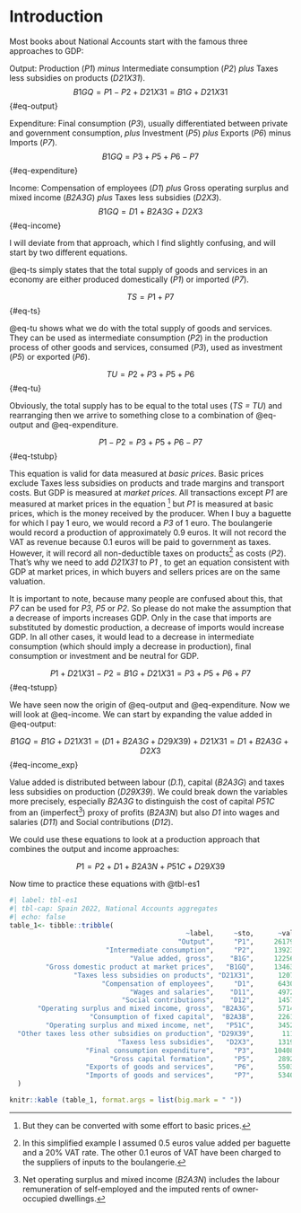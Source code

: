 # Introduction

Most books about National Accounts start with the famous three approaches to GDP:

Output: Production (*P1*) *minus* Intermediate consumption (*P2*) *plus* Taxes less subsidies on products (*D21X31*). $$B1GQ = P1 - P2 + D21X31 = B1G + D21X31$$ {#eq-output}

Expenditure: Final consumption (*P3*), usually differentiated between private and government consumption, *plus* Investment (*P5*) *plus* Exports (*P6*) minus Imports (*P7*). $$B1GQ = P3 + P5 + P6 - P7$$ {#eq-expenditure}

Income: Compensation of employees (*D1*) *plus* Gross operating surplus and mixed income (*B2A3G*) *plus* Taxes less subsidies (*D2X3*). $$B1GQ = D1 + B2A3G + D2X3$$ {#eq-income}

I will deviate from that approach, which I find slightly confusing, and will start by two different equations.

@eq-ts simply states that the total supply of goods and services in an economy are either produced domestically (*P1*) or imported (*P7*).

$$TS = P1 + P7$$ {#eq-ts}

@eq-tu shows what we do with the total supply of goods and services. They can be used as intermediate consumption (*P2*) in the production process of other goods and services, consumed (*P3*), used as investment (*P5*) or exported (*P6*).

$$TU = P2 + P3 + P5 + P6$$ {#eq-tu}

Obviously, the total supply has to be equal to the total uses (*TS = TU*) and rearranging then we arrive to something close to a combination of @eq-output and @eq-expenditure.

$$P1 - P2 = P3 + P5 + P6 - P7$$ {#eq-tstubp}

This equation is valid for data measured at *basic prices*. Basic prices exclude Taxes less subsidies on products and trade margins and transport costs. But GDP is measured at *market prices*. All transactions except *P1* are measured at market prices in the equation [^intro-1] but *P1* is measured at basic prices, which is the money received by the producer. When I buy a baguette for which I pay 1 euro, we would record a *P3* of 1 euro. The boulangerie would record a production of approximately 0.9 euros. It will not record the VAT as revenue because 0.1 euros will be paid to government as taxes. However, it will record all non-deductible taxes on products[^intro-2] as costs (*P2*). That's why we need to add *D21X31* to *P1* , to get an equation consistent with GDP at market prices, in which buyers and sellers prices are on the same valuation.

[^intro-1]: But they can be converted with some effort to basic prices.

[^intro-2]: In this simplified example I assumed 0.5 euros value added per baguette and a 20% VAT rate. The other 0.1 euros of VAT have been charged to the suppliers of inputs to the boulangerie.

It is important to note, because many people are confused about this, that *P7* can be used for *P3*, *P5* or *P2*. So please do not make the assumption that a decrease of imports increases GDP. Only in the case that imports are substituted by domestic production, a decrease of imports would increase GDP. In all other cases, it would lead to a decrease in intermediate consumption (which should imply a decrease in production), final consumption or investment and be neutral for GDP.

$$P1 + D21X31 - P2 = B1G + D21X31 = P3 + P5 + P6 + P7$$ {#eq-tstupp}

We have seen now the origin of @eq-output and @eq-expenditure. Now we will look at @eq-income. We can start by expanding the value added in @eq-output:

$$B1GQ = B1G + D21X31 = (D1 + B2A3G + D29X39) + D21X31 = D1 + B2A3G + D2X3$$ {#eq-income_exp}

Value added is distributed between labour (*D.1*), capital (*B2A3G*) and taxes less subsidies on production (*D29X39*). We could break down the variables more precisely, especially *B2A3G* to distinguish the cost of capital *P51C* from an (imperfect[^intro-3]) proxy of profits (*B2A3N*) but also *D1* into wages and salaries (*D11*) and Social contributions (*D12*).

[^intro-3]: Net operating surplus and mixed income (*B2A3N*) includes the labour remuneration of self-employed and the imputed rents of owner-occupied dwellings.

We could use these equations to look at a production approach that combines the output and income approaches:

$$P1 = P2 + D1 + B2A3N + P51C + D29X39$$


Now time to practice these equations with @tbl-es1

```r
#| label: tbl-es1
#| tbl-cap: Spain 2022, National Accounts aggregates
#| echo: false
table_1<- tibble::tribble(
                                            ~label,     ~sto,      ~value,
                                          "Output",     "P1",     2617983,
                        "Intermediate consumption",     "P2",     1392351,
                              "Value added, gross",    "B1G",     1225632,
         "Gross domestic product at market prices",   "B1GQ",     1346377,
                "Taxes less subsidies on products", "D21X31",      120745,
                       "Compensation of employees",     "D1",      643047,
                              "Wages and salaries",    "D11",      497275,
                            "Social contributions",    "D12",      145772,
       "Operating surplus and mixed income, gross",  "B2A3G",      571410,
                    "Consumption of fixed capital",  "B2A3B",      226116,
         "Operating surplus and mixed income, net",   "P51C",      345294,
  "Other taxes less other subsidies on production", "D29X39",       11175,
                           "Taxess less subsidies",   "D2X3",      131920,
                   "Final consumption expenditure",     "P3",     1040844,
                         "Gross capital formation",     "P5",      289220,
                   "Exports of goods and services",     "P6",      550319,
                   "Imports of goods and services",     "P7",      534006
  )

knitr::kable (table_1, format.args = list(big.mark = " "))
```

